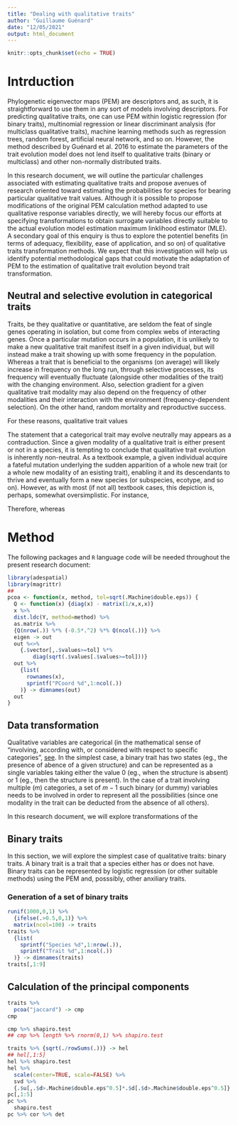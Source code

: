 ```yaml
---
title: "Dealing with qualitative traits"
author: "Guillaume Guénard"
date: "12/05/2021"
output: html_document
---
```


```r
knitr::opts_chunk$set(echo = TRUE)
```

# Intrduction

Phylogenetic eigenvector maps (PEM) are descriptors and, as such, it is
straightforward to use them in any sort of models involving descriptors. For
predicting qualitative traits, one can use PEM within logistic regression (for
binary traits), multinomial regression or linear discriminant analysis (for
multiclass qualitative traits), machine learning methods such as regression
trees, random forest, artificial neural network, and so on. However, the method
described by Guénard et al. 2016 to estimate the parameters of the trait
evolution model does not lend itself to qualitative traits (binary or
multiclass) and other non-normally distributed traits.

In this research document, we will outline the particular challenges associated
with estimating qualitative traits and propose avenues of research oriented
toward estimating the probabilities for species for bearing particular
qualitative trait values. Although it is possible to propose modifications of
the original PEM calculation method adapted to use qualitative response
variables directly, we will hereby focus our efforts at specifying
transformations to obtain surrogate variables directly suitable to the actual
evolution model estimation maximum linklihood estimator (MLE). A secondary goal
of this enquiry is thus to explore the potentiel benefits (in terms of adequacy,
flexibility, ease of application, and so on) of qualitative traits
transformation methods. We expect that this investigation will help us identify
potential methodological gaps that could motivate the adaptation of PEM to the
estimation of qualitative trait evolution beyond trait transformation.

## Neutral and selective evolution in categorical traits

Traits, be they qualitative or quantitative, are seldom the feat of single genes
operating in isolation, but come from complex webs of interacting genes. Once a
particular mutation occurs in a population, it is unlikely to make a new
qualitative trait manifest itself in a given individual, but will instead make a
trait showing up with some frequency in the population. Whereas a trait that is
beneficial to the organisms (on average) will likely increase in frequency on
the long run, through selective processes, its frequency will eventually
fluctuate (alongside other modalities of the trait) with the changing
environment. Also, selection gradient for a given qualitative trait modality may
also depend on the frequency of other modalities and their interaction with the
environment (frequency-dependent selection). On the other hand, random mortality
and reproductive success.




For these reasons, qualitative trait values 


The statement that a categorical trait may evolve neutrally may appears as a
contraduction. Since a given modality of a qualitative trait is either present
or not in a species, it is tempting to conclude that qualitative trait evolution
is inherently non-neutral. As a textbook example, a given individual acquire a
fateful mutation underlying the sudden apparition of a whole new trait (or a
whole new modality of an esisting trait), enabling it and its descendants to
thrive and eventually form a new species (or subspecies, ecotype, and so on).
However, as with most (if not all) textbook cases, this depiction is, perhaps,
somewhat oversimplistic. For instance, 

Therefore, whereas 






# Method

The following packages and `R` language code will be needed throughout the
present research document:

```r
library(adespatial)
library(magrittr)
##
pcoa <- function(x, method, tol=sqrt(.Machine$double.eps)) {
  Q <- function(x) {diag(x) - matrix(1/x,x,x)}
  x %>%
  dist.ldc(Y, method=method) %>%
  as.matrix %>%
  {Q(nrow(.)) %*% (-0.5*.^2) %*% Q(ncol(.))} %>%
  eigen -> out
  out %<>%
    {.$vector[,.$values>=tol] %*%
        diag(sqrt(.$values[.$values>=tol]))}
  out %>%
    {list(
      rownames(x),
      sprintf("PCoord %d",1:ncol(.))
    )} -> dimnames(out)
  out
}

```

## Data transformation

Qualitative variables are categorical (in the mathematical sense of "involving,
according with, or considered with respect to specific categories", [see](https://www.merriam-webster.com/dictionary/categorical). In the simplest
case, a binary trait has two states (eg., the presence of abence of a given
structure) and can be represented as a single variables taking either the value
$0$ (eg., when the structure is absent) or $1$ (eg., then the structure is
present). In the case of a trait involving multiple ($m$) categories, a set of
$m-1$ such binary (or dummy) variables needs to be involved in order to
represent all the possibilities (since one modality in the trait can be deducted
from the absence of all others).

In this research document, we will explore transformations of the 




## Binary traits

In this section, we will explore the simplest case of qualitative traits: binary
traits. A binary trait is a trait that a species either has or does not have.
Binary traits can be represented by logistic regression (or other suitable
methods) using the PEM and, posssibly, other anxiliary traits. 








### Generation of a set of binary traits

```r
runif(1000,0,1) %>%
  {ifelse(.>0.5,0,1)} %>%
  matrix(ncol=100) -> traits
traits %>%
  {list(
    sprintf("Species %d",1:nrow(.)),
    sprintf("Trait %d",1:ncol(.))
  )} -> dimnames(traits)
traits[,1:9]
```

## Calculation of the principal components

```r
traits %>%
  pcoa("jaccard") -> cmp
cmp
```



```r
cmp %>% shapiro.test
## cmp %>% length %>% rnorm(0,1) %>% shapiro.test
```

```r
traits %>% {sqrt(./rowSums(.))} -> hel
## hel[,1:5]
hel %>% shapiro.test
hel %>%
  scale(center=TRUE, scale=FALSE) %>%
  svd %>%
  {.$u[,.$d>.Machine$double.eps^0.5]*.$d[.$d>.Machine$double.eps^0.5]} -> pc
pc[,1:5]
pc %>%
  shapiro.test
pc %>% cor %>% det
```

